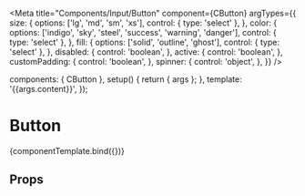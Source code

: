 
<Meta
  title="Components/Input/Button"
  component={CButton}
  argTypes={{
    size: {
      options: ['lg', 'md', 'sm', 'xs'],
      control: { type: 'select' },
    },
    color: {
      options: ['indigo', 'sky', 'steel', 'success', 'warning', 'danger'],
      control: { type: 'select' },
    },
    fill: {
      options: ['solid', 'outline', 'ghost'],
      control: { type: 'select' },
    },
    disabled: {
      control: 'boolean',
    },
    active: {
      control: 'boolean',
    },
    customPadding: {
      control: 'boolean',
    },
    spinner: {
      control: 'object',
    },
  }}
/>

<!--- Component template -->

  components: { CButton },
  setup() {
    return { args };
  },
  template: '<CButton v-bind="args">{{args.content}}</CButton>',
});

<!--- Component documentation -->

# Button

<Canvas withSource="open">
  <Story
    name="Overview"
    args={{
      content: 'Button',
      size: 'md',
      color: 'indigo',
      fill: 'solid',
      disabled: false,
      active: false,
      customPadding: false,
    }}
  >
    {componentTemplate.bind({})}
  </Story>
</Canvas>

## Props

<ArgsTable story="Overview" />
